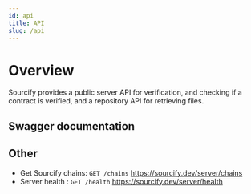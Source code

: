 ```yaml
---
id: api
title: API
slug: /api
---
```



# Overview

Sourcify provides a public server API for verification, and checking if a contract is verified, and a repository API for retrieving files.

## Swagger documentation

<SwaggerContainer />

## Other

- Get Sourcify chains: `GET /chains` https://sourcify.dev/server/chains
- Server health : `GET /health` https://sourcify.dev/server/health